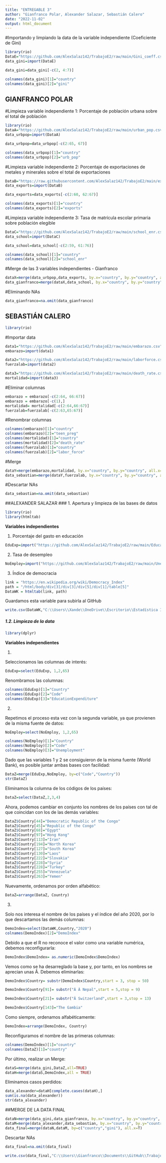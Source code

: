 ---
title: "ENTREGABLE 3"
author: "Gianfranco Polar, Alexander Salazar, Sebastián Calero"
date: "2022-11-02"
output: html_document
---
#Importando y limpiando la data de la variable independiente (Coeficiente de Gini)
```{r}
library(rio)
DataE="https://github.com/AlexSalaz142/TrabajoE2/raw/main/Gini_coeff.csv"
data_gini=import(DataE)
```
```{r}
data_gini=data_gini[-c(2, 4:7)]
```
```{r}
colnames(data_gini)[1]="country"
colnames(data_gini)[2]="gini"
```

## GIANFRANCO POLAR

#Limpieza variable independiente 1: Porcentaje de población urbana sobre el total de población
```{r}
library(rio)
DataA="https://github.com/AlexSalaz142/TrabajoE2/raw/main/urban_pop.csv"
data_urbpop=import(DataA)
```
```{r}
data_urbpop=data_urbpop[-c(2:65, 67)]
```
```{r}
colnames(data_urbpop)[1]="country"
colnames(data_urbpop)[2]="urb_pop"
```


#Limpieza variable independiente 2: Porcentaje de exportaciones de metales y minerales sobre el total de exportaciones
```{r}
DataB="https://raw.githubusercontent.com/AlexSalaz142/TrabajoE2/main/export.csv"
data_exports=import(DataB)
```
```{r}
data_exports=data_exports[-c(2:60, 62:67)]
```
```{r}
colnames(data_exports)[1]="country"
colnames(data_exports)[2]="exports"
```

#Limpieza variable independiente 3: Tasa de matrícula escolar primaria sobre población elegible
```{r}
DataC="https://github.com/AlexSalaz142/TrabajoE2/raw/main/school_enr.csv"
data_school=import(DataC)
```
```{r}
data_school=data_school[-c(2:59, 61:76)]
```
```{r}
colnames(data_school)[1]="country"
colnames(data_school)[2]="school_enr"
```

#Merge de las 3 variables independientes - Gianfranco
```{r}
dataX=merge(data_urbpop,data_exports, by.x="country", by.y="country", all.x=T)
data_gianfranco=merge(dataX,data_school, by.x="country", by.y="country", all.x=T)
```

#Eliminando NAs
```{r}
data_gianfranco=na.omit(data_gianfranco)
```

## SEBASTIÁN CALERO
```{r}
library(rio)
```
#Importar data
```{r}
data1="https://github.com/AlexSalaz142/TrabajoE2/raw/main/embarazo.csv"
embarazo=import(data1)

data2="https://github.com/AlexSalaz142/TrabajoE2/raw/main/laborforce.csv"
fuerzalab=import(data2)

data3="https://github.com/AlexSalaz142/TrabajoE2/raw/main/death_rate.csv"
mortalidad=import(data3)
```
#Eliminar columnas
```{r}
embarazo = embarazo[-c(2:64, 66:67)]
embarazo = embarazo[-c(1),]
mortalidad= mortalidad[-c(2:64,66:67)]
fuerzalab=fuerzalab[-c(2:63,65:67)]
```
#Renombrar columnas
```{r}
colnames(embarazo)[1]="country"
colnames(embarazo)[2]="teen_preg"
colnames(mortalidad)[1]="country"
colnames(mortalidad)[2]="death_rate"
colnames(fuerzalab)[1]="country"
colnames(fuerzalab)[2]="labor_force"
```
#Merge
```{r}
dataY=merge(embarazo,mortalidad, by.x="country", by.y="country", all.x=T)
data_sebastian=merge(dataY,fuerzalab, by.x="country", by.y="country", all.x=T)
```
#Descartar NAs
```{r}
data_sebastian=na.omit(data_sebastian)
```

##ALEXANDER SALAZAR
### 1. Apertura y limpieza de las bases de datos

```{r}
library(rio)
library(htmltab)
```

**Variables independientes**

1. Porcentaje del gasto en educación 
```{r}
EduExp=import("https://github.com/AlexSalaz142/TrabajoE2/raw/main/Education_expenditure.csv")
```

2. Tasa de desempleo
```{r}
NoEmploy=import("https://github.com/AlexSalaz142/TrabajoE2/raw/main/Unemployment_rate.csv")
```

3. Índice de democracia
```{r}
link = "https://en.wikipedia.org/wiki/Democracy_Index"
path = "/html/body/div[3]/div[3]/div[5]/div[1]/table[5]"
DataWK = htmltab(link, path)
```

Guardamos esta variable para subirla al GitHub
```{r}
write.csv(DataWK,"C:\\Users\\Xande\\OneDrive\\Escritorio\\Estadística II\\Trabajo Practico\\Demo_index.csv", row.names = FALSE)
```

##### 1.2. Limpieza de la data
```{r}
library(dplyr)
```

**Variables independientes**

1.

Seleccionamos las columnas de interés:
```{r}
EduExp=select(EduExp, 1,2,65)
```

Renombramos las columnas:
```{r}
colnames(EduExp)[1]="Country"
colnames(EduExp)[2]="Code"
colnames(EduExp)[3]="EducationExpenditure"
```

2.

Repetimos el proceso esta vez con la segunda variable, ya que provienen de la misma fuente de datos:
```{r}
NoEmploy=select(NoEmploy, 1,2,65)
```

```{r}
colnames(NoEmploy)[1]="Country"
colnames(NoEmploy)[2]="Code"
colnames(NoEmploy)[3]="Unemployment"
```


Dado que las variables 1 y 2 se consiguieron de la misma fuente (World Bank), es posible juntar ambas bases con facilidad:
```{r}
DataZ=merge(EduExp,NoEmploy, by=c("Code","Country"))
str(DataZ)
```
Eliminamos la columna de los códigos de los países:
```{r}
DataZ=select(DataZ,2,3,4)
```

Ahora, podemos cambiar en conjunto los nombres de los países con tal de que coincidan con los de las demás variables:
```{r}
DataZ$Country[44]="Democratic Republic of the Congo"
DataZ$Country[45]="Republic of the Congo"
DataZ$Country[68]="Egypt"
DataZ$Country[97]="Hong Kong"
DataZ$Country[113]="Iran"
DataZ$Country[194]="North Korea"
DataZ$Country[127]="South Korea"
DataZ$Country[130]="Laos"
DataZ$Country[222]="Slovakia"
DataZ$Country[228]="Syria"
DataZ$Country[228]="Turkey"
DataZ$Country[255]="Venezuela"
DataZ$Country[263]="Yemen"
```

Nuevamente, ordenamos por orden alfabético:
```{r}
DataZ=arrange(DataZ, Country)
```

3.

Solo nos interesa el nombre de los países y el índice del año 2020, por lo que descartamos las demás columnas:
```{r}
DemoIndex=select(DataWK,Country,"2020")
colnames(DemoIndex)[2]="DemoIndex"
```

Debido a que el R no reconoce el valor como una variable numérica, debemos reconfigurarla:
```{r}
DemoIndex$DemoIndex= as.numeric(DemoIndex$DemoIndex)
```

Vemos como se ha desarreglado la base y, por tanto, en los nombres se aprecian unas Â. Debemos eliminarlas:
```{r}
DemoIndex$Country= substr(DemoIndex$Country,start = 3, stop = 50)
```

```{r}
DemoIndex$Country[91]= substr("Â Â Nepal",start = 5,stop = 9)

DemoIndex$Country[21]= substr("Â Switzerland",start = 3,stop = 13)

DemoIndex$Country[143]="The Gambia"
```

Como siempre, ordenamos alfabéticamente:
```{r}
DemoIndex=arrange(DemoIndex, Country)
```
Reconfiguramos el nombre de las primeras columnas:
```{r}
colnames(DemoIndex)[1]="country"
colnames(DataZ)[1]="country"
```

Por último, realizar un Merge:
```{r}
dataS=merge(data_gini,DataZ,all=TRUE)
dataH=merge(dataS,DemoIndex,all = TRUE)
```

Eliminamos casos perdidos:
```{r}
data_alexander=dataH[complete.cases(dataH),]
sum(is.na(data_alexander))
str(data_alexander)
```

##MERGE DE LA DATA FINAL

```{r}
dataN=merge(data_gini,data_gianfranco, by.x="country", by.y="country", all.x=T)
dataM=merge(data_alexander,data_sebastian, by.x="country", by.y="country", all.x=T)
data_final=merge(dataN,dataM, by=c("country","gini"), all.x=T)
```
Descartar NAs
```{r}
data_final=na.omit(data_final)
```

```{r}
write.csv(data_final,"C:\\Users\\Gianfranco\\Documents\\GitHub\\TrabajoE2\\datafinal.csv", row.names = FALSE)
```
